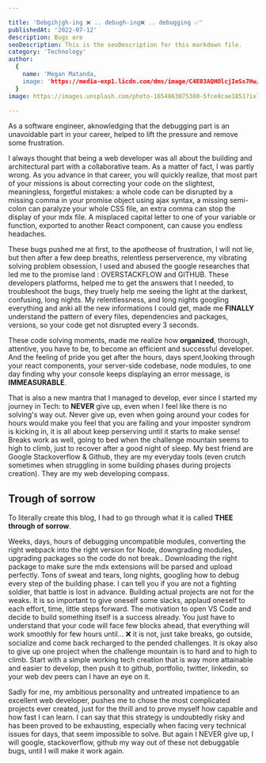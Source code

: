 ```yaml
---

title: 'Debgihjgh-ing ❌ .. debugh-ing❌ .. debugging ✅'
publishedAt: '2022-07-12'
description: Bugs are 
seoDescription: This is the seoDescription for this markdown file.
category: 'Technology'
author:
  {
    name: 'Megan Matanda,
    image: 'https://media-exp1.licdn.com/dms/image/C4E03AQHOlcjIeSs7Hw/profile-displayphoto-shrink_200_200/0/1656079264419?e=1665014400&v=beta&t=iqNsDEnusO-SGUDunM-TC5ZJcMGGMq6Yn_xWwOVYXvE',
  }
image: https://images.unsplash.com/photo-1654863075380-5fce8cae1851?ixlib=rb-1.2.1&ixid=MnwxMjA3fDB8MHx0b3BpYy1mZWVkfDMyfGJvOGpRS1RhRTBZfHxlbnwwfHx8fA%3D%3D&auto=format&fit=crop&w=500&q=60'
  
--- 
```

As a software engineer, aknowledging that the debugging part is an unavoidable part in your career, helped to lift the pressure and remove some frustration.

I always thought that being a web developer was all about the building and architectural part with a collaborative team. As a matter of fact, I was partly wrong. As you advance in that career,  you will quickly realize, that most part of your missions is about correcting your code on the slightest, meaningless, forgetful mistakes: a whole code can be disrupted by a missing comma in your promise object using ajax syntax, a missing semi-colon can paralyze your whole CSS file, an extra comma can stop the display of your mdx file. A misplaced capital letter to one of your variable or function, exported to another React component, can cause you endless headaches.

These bugs pushed me at first, to the apotheose of frustration, I will not lie, but then after a few deep breaths, relentless perserverence, my vibrating solving problem obsession, I used and abused the google researches that led me  to the promise land : OVERSTACKFLOW and GITHUB. These developers platforms, helped me to get the answers that I needed, to troubleshoot the bugs, they truely help me seeing the light at the darkest, confusing, long nights. My relentlessness, and long nights googling everything and anki all the new informations I could get, made me **FINALLY** understand the pattern of every files, dependencies and packages, versions, so your code get not disrupted every 3 seconds.

These code solving moments, made me realize how **organized**, thorough, attentive, you have to be, to become an efficient and successful developer. And the feeling of pride you get after the hours, days spent,looking through your react components, your server-side codebase, node modules, to one day finding why your console keeps displaying an error message, is **IMMEASURABLE**.

That is also a new mantra that I managed to develop, ever since I started my journey in Tech: to **NEVER** give up, even when I feel like there is no solving's way out. Never give up, even when going around your codes for hours would make you feel that you are failing and your imposter syndrom is kicking in, it is all about keep perserving until it starts to make sense! Breaks work as well, going to bed when the challenge mountain seems to high to climb, just to recover after a good night of sleep. My best friend are Google Stackoverflow & Github, they are my everyday tools (even crutch sometimes when struggling in some building phases during projects creation). They are my web developing compass.

## Trough of sorrow

To literally create this blog, I had to go through what it is called **THEE through of sorrow**.

Weeks, days, hours of debugging uncompatible modules, converting the right webpack into the right version for Node, downgrading modules, upgrading packages so the code do not break.. Downloading the right package to make sure the mdx extensions will be parsed and upload perfectly. Tons of sweat and tears, long nights, googling how to debug every step of the building phase. I can tell you if you are not a fighting soldier, that battle is lost in advance. Building actual projects are not for the weaks. It is so important to give oneself some slacks, applaud oneself to each effort, time, little steps forward. The motivation to open VS Code and decide to build something itself is a success already. You just have to understand that your code will face few blocks ahead, that everything will work smoothly for few hours until... ❌ it is not, just take breaks, go outside, socialize and come back recharged to the pended challenges. It is okay also to give up one project when the challenge mountain is to hard and to high to climb. Start with a simple working tech creation that is way more attainable and easier to develop, then push it to github, portfolio, twitter, linkedin, so your web dev peers can I have an eye on it.

Sadly for me, my ambitious personality and untreated impatience to an excellent web developer, pushes me to chose the most complicated projects ever created, just for the thrill and to prove myself how capable and how fast I can learn. I can say that this strategy is undoubtedly risky and has been proved to be exhausting, especially when facing very technical issues for days, that seem impossible to solve. But again I NEVER give up, I will google, stackoverflow, github my way out of these not debuggable bugs, until I will make it work again.
